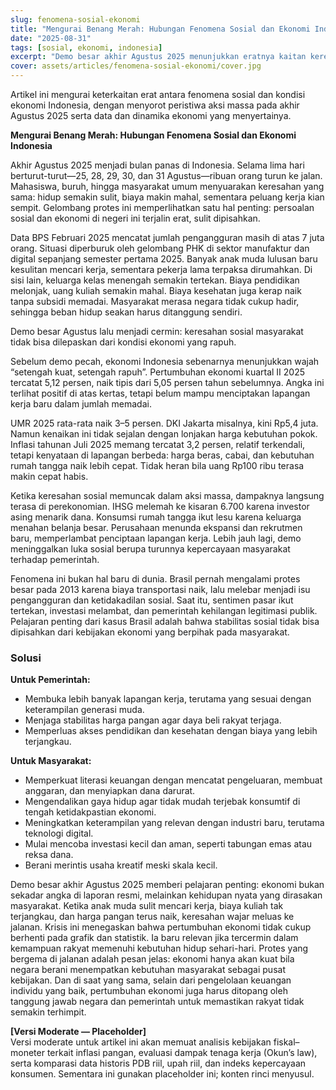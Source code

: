 ```yaml
---
slug: fenomena-sosial-ekonomi
title: "Mengurai Benang Merah: Hubungan Fenomena Sosial dan Ekonomi Indonesia"
date: "2025-08-31"
tags: [sosial, ekonomi, indonesia]
excerpt: "Demo besar akhir Agustus 2025 menunjukkan eratnya kaitan keresahan sosial dengan kondisi ekonomi yang rapuh di Indonesia."
cover: assets/articles/fenomena-sosial-ekonomi/cover.jpg
---
```


<!-- umum:start -->

Artikel ini mengurai keterkaitan erat antara fenomena sosial dan kondisi ekonomi Indonesia, dengan menyorot peristiwa aksi massa pada akhir Agustus 2025 serta data dan dinamika ekonomi yang menyertainya.

<!-- umum:end -->

<!-- friendly:start -->

**Mengurai Benang Merah: Hubungan Fenomena Sosial dan Ekonomi Indonesia**

Akhir Agustus 2025 menjadi bulan panas di Indonesia. Selama lima hari berturut-turut—25, 28, 29, 30, dan 31 Agustus—ribuan orang turun ke jalan. Mahasiswa, buruh, hingga masyarakat umum menyuarakan keresahan yang sama: hidup semakin sulit, biaya makin mahal, sementara peluang kerja kian sempit. Gelombang protes ini memperlihatkan satu hal penting: persoalan sosial dan ekonomi di negeri ini terjalin erat, sulit dipisahkan.

Data BPS Februari 2025 mencatat jumlah pengangguran masih di atas 7 juta orang. Situasi diperburuk oleh gelombang PHK di sektor manufaktur dan digital sepanjang semester pertama 2025. Banyak anak muda lulusan baru kesulitan mencari kerja, sementara pekerja lama terpaksa dirumahkan. Di sisi lain, keluarga kelas menengah semakin tertekan. Biaya pendidikan melonjak, uang kuliah semakin mahal. Biaya kesehatan juga kerap naik tanpa subsidi memadai. Masyarakat merasa negara tidak cukup hadir, sehingga beban hidup seakan harus ditanggung sendiri.

Demo besar Agustus lalu menjadi cermin: keresahan sosial masyarakat tidak bisa dilepaskan dari kondisi ekonomi yang rapuh.

Sebelum demo pecah, ekonomi Indonesia sebenarnya menunjukkan wajah “setengah kuat, setengah rapuh”. Pertumbuhan ekonomi kuartal II 2025 tercatat 5,12 persen, naik tipis dari 5,05 persen tahun sebelumnya. Angka ini terlihat positif di atas kertas, tetapi belum mampu menciptakan lapangan kerja baru dalam jumlah memadai.

UMR 2025 rata-rata naik 3–5 persen. DKI Jakarta misalnya, kini Rp5,4 juta. Namun kenaikan ini tidak sejalan dengan lonjakan harga kebutuhan pokok. Inflasi tahunan Juli 2025 memang tercatat 3,2 persen, relatif terkendali, tetapi kenyataan di lapangan berbeda: harga beras, cabai, dan kebutuhan rumah tangga naik lebih cepat. Tidak heran bila uang Rp100 ribu terasa makin cepat habis.

Ketika keresahan sosial memuncak dalam aksi massa, dampaknya langsung terasa di perekonomian. IHSG melemah ke kisaran 6.700 karena investor asing menarik dana. Konsumsi rumah tangga ikut lesu karena keluarga menahan belanja besar. Perusahaan menunda ekspansi dan rekrutmen baru, memperlambat penciptaan lapangan kerja. Lebih jauh lagi, demo meninggalkan luka sosial berupa turunnya kepercayaan masyarakat terhadap pemerintah.

Fenomena ini bukan hal baru di dunia. Brasil pernah mengalami protes besar pada 2013 karena biaya transportasi naik, lalu melebar menjadi isu pengangguran dan ketidakadilan sosial. Saat itu, sentimen pasar ikut tertekan, investasi melambat, dan pemerintah kehilangan legitimasi publik. Pelajaran penting dari kasus Brasil adalah bahwa stabilitas sosial tidak bisa dipisahkan dari kebijakan ekonomi yang berpihak pada masyarakat.

### Solusi

**Untuk Pemerintah:**

- Membuka lebih banyak lapangan kerja, terutama yang sesuai dengan keterampilan generasi muda.
- Menjaga stabilitas harga pangan agar daya beli rakyat terjaga.
- Memperluas akses pendidikan dan kesehatan dengan biaya yang lebih terjangkau.

**Untuk Masyarakat:**

- Memperkuat literasi keuangan dengan mencatat pengeluaran, membuat anggaran, dan menyiapkan dana darurat.
- Mengendalikan gaya hidup agar tidak mudah terjebak konsumtif di tengah ketidakpastian ekonomi.
- Meningkatkan keterampilan yang relevan dengan industri baru, terutama teknologi digital.
- Mulai mencoba investasi kecil dan aman, seperti tabungan emas atau reksa dana.
- Berani merintis usaha kreatif meski skala kecil.

Demo besar akhir Agustus 2025 memberi pelajaran penting: ekonomi bukan sekadar angka di laporan resmi, melainkan kehidupan nyata yang dirasakan masyarakat. Ketika anak muda sulit mencari kerja, biaya kuliah tak terjangkau, dan harga pangan terus naik, keresahan wajar meluas ke jalanan. Krisis ini menegaskan bahwa pertumbuhan ekonomi tidak cukup berhenti pada grafik dan statistik. Ia baru relevan jika tercermin dalam kemampuan rakyat memenuhi kebutuhan hidup sehari-hari. Protes yang bergema di jalanan adalah pesan jelas: ekonomi hanya akan kuat bila negara berani menempatkan kebutuhan masyarakat sebagai pusat kebijakan. Dan di saat yang sama, selain dari pengelolaan keuangan individu yang baik, pertumbuhan ekonomi juga harus ditopang oleh tanggung jawab negara dan pemerintah untuk memastikan rakyat tidak semakin terhimpit.

<!-- friendly:end -->

<!-- moderate:start -->

**[Versi Moderate — Placeholder]**  
Versi moderate untuk artikel ini akan memuat analisis kebijakan fiskal–moneter terkait inflasi pangan, evaluasi dampak tenaga kerja (Okun’s law), serta komparasi data historis PDB riil, upah riil, dan indeks kepercayaan konsumen. Sementara ini gunakan placeholder ini; konten rinci menyusul.

<!-- moderate:end -->
